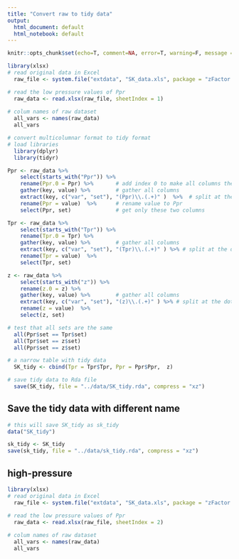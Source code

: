 ```yaml
---
title: "Convert raw to tidy data"
output:
  html_document: default
  html_notebook: default
---
```


```r
knitr::opts_chunk$set(echo=T, comment=NA, error=T, warning=F, message = F, fig.align = 'center', cache = FALSE, cache.comments = FALSE, results = "hold")
```


```r
library(xlsx)
# read original data in Excel
  raw_file <- system.file("extdata", "SK_data.xls", package = "zFactor.DL")

# read the low pressure values of Ppr
  raw_data <- read.xlsx(raw_file, sheetIndex = 1)
  
# colum names of raw dataset
  all_vars <- names(raw_data)
  all_vars
```



```r
# convert multicolumnar format to tidy format
# load libraries
  library(dplyr)
  library(tidyr)

Ppr <- raw_data %>%
    select(starts_with("Ppr")) %>%
    rename(Ppr.0 = Ppr) %>%       # add index 0 to make all columns the same
    gather(key, value) %>%        # gather all columns
    extract(key, c("var", "set"), "(Ppr)\\.(.+)" )  %>%  # split at the dot
    rename(Ppr = value)  %>%      # rename value to Ppr
    select(Ppr, set)              # get only these two columns

Tpr <- raw_data %>%
    select(starts_with("Tpr")) %>%
    rename(Tpr.0 = Tpr) %>%
    gather(key, value) %>%        # gather all columns
    extract(key, c("var", "set"), "(Tpr)\\.(.+)" ) %>% # split at the dot
    rename(Tpr = value)  %>%
    select(Tpr, set)

z <- raw_data %>%
    select(starts_with("z")) %>%
    rename(z.0 = z) %>%
    gather(key, value) %>%        # gather all columns
    extract(key, c("var", "set"), "(z)\\.(.+)" ) %>% # split at the dot
    rename(z = value)  %>%
    select(z, set)
```

```r
# test that all sets are the same
  all(Ppr$set == Tpr$set)
  all(Tpr$set == z$set)
  all(Ppr$set == z$set)
```

```r
# a narrow table with tidy data
  SK_tidy <- cbind(Tpr = Tpr$Tpr, Ppr = Ppr$Ppr,  z)
```

```r
# save tidy data to Rda file
  save(SK_tidy, file = "../data/SK_tidy.rda", compress = "xz")
```


## Save the tidy data with different name

```r
# this will save SK_tidy as sk_tidy
data("SK_tidy")

sk_tidy <- SK_tidy
save(sk_tidy, file = "../data/sk_tidy.rda", compress = "xz")
```



## high-pressure

```r
library(xlsx)
# read original data in Excel
  raw_file <- system.file("extdata", "SK_data.xls", package = "zFactor.DL")

# read the low pressure values of Ppr
  raw_data <- read.xlsx(raw_file, sheetIndex = 2)
  
# colum names of raw dataset
  all_vars <- names(raw_data)
  all_vars
```
